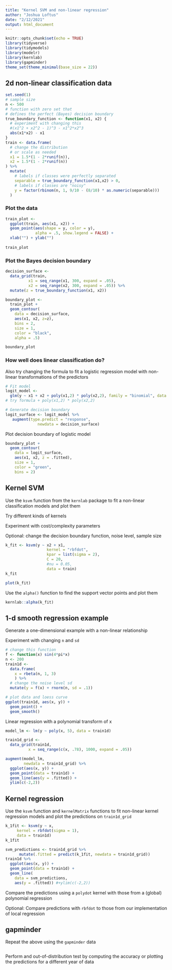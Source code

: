 ```yaml
---
title: "Kernel SVM and non-linear regression"
author: "Joshua Loftus"
date: "2/12/2021"
output: html_document
---
```


```r
knitr::opts_chunk$set(echo = TRUE)
library(tidyverse)  
library(tidymodels) 
library(modelr)     
library(kernlab)    
library(gapminder)  
theme_set(theme_minimal(base_size = 22))
```

## 2d non-linear classification data

```r
set.seed(1)
# sample size
n <- 500
# function with zero set that
# defines the perfect (Bayes) decision boundary
true_boundary_function <- function(x1, x2) {
  # experiment with changing this
  #(x1^2 + x2^2 - 1)^3 - x1^2*x2^3
  abs(x1*x2) - x1
}
train <- data.frame(
  # change the distribution
  # or scale as needed
  x1 = 1.5*(1 - 2*runif(n)),
  x2 = 1.5*(1 - 2*runif(n))
) %>% 
  mutate(
    # labels if classes were perfectly separated
    separable = true_boundary_function(x1,x2) > 0,
    # labels if classes are "noisy"
    y = factor(rbinom(n, 1, 9/10 - (8/10) * as.numeric(separable)))
  )
```

### Plot the data

```r
train_plot <-
  ggplot(train, aes(x1, x2)) +
  geom_point(aes(shape = y, color = y),
             alpha = .5, show.legend = FALSE) +
  xlab("") + ylab("")
  
train_plot
```

### Plot the Bayes decision boundary

```r
decision_surface <- 
  data_grid(train,
          x1 = seq_range(x1, 300, expand = .05),
          x2 = seq_range(x2, 300, expand = .05)) %>%
  mutate(z = true_boundary_function(x1, x2))

boundary_plot <-
  train_plot +
  geom_contour(
    data = decision_surface,
    aes(x1, x2, z=z),
    bins = 2,
    size = 1,
    color = "black",
    alpha = .5)

boundary_plot
```

### How well does linear classification do?

Also try changing the formula to fit a logistic regression model with non-linear transformations of the predictors

```r
# Fit model
logit_model <-  
  glm(y ~ x1 + x2 + poly(x1,2) * poly(x2,2), family = "binomial", data = train)
# try formula + poly(x1,2) * poly(x2,2)

# Generate decision boundary
logit_surface <- logit_model %>%
   augment(type.predict = "response",
              newdata = decision_surface)
```

Plot decision boundary of logistic model

```r
boundary_plot +
  geom_contour(
    data = logit_surface,
    aes(x1, x2, z = .fitted),
    size = 1,
    color = "green",
    bins = 2)
```

## Kernel SVM

Use the `ksvm` function from the `kernlab` package to fit a non-linear classification models and plot them

Try different kinds of kernels

Experiment with cost/complexity parameters

Optional: change the decision boundary function, noise level, sample size

```r
k_fit <- ksvm(y ~ x2 + x1,
                  kernel = "rbfdot",
                  kpar = list(sigma = 2),
                  C = 20,
                  #nu = 0.05,
                  data = train)
k_fit
```

```r
plot(k_fit)
```

Use the `alpha()` function to find the support vector points and plot them

```r
kernlab::alpha(k_fit)
```


## 1-d smooth regression example

Generate a one-dimensional example with a non-linear relationship

Experiment with changing `n` and `sd`

```r
# change this function
f <- function(x) sin(4*pi*x)
n <- 200
train1d <- 
  data.frame(
    x = rbeta(n, 1, 3)
    ) %>%
  # change the noise level sd
  mutate(y = f(x) + rnorm(n, sd = .1))

# plot data and loess curve
ggplot(train1d, aes(x, y)) + 
  geom_point() +
  geom_smooth()
```

Linear regression with a polynomial transform of x

```r
model_lm <- lm(y ~ poly(x, 5), data = train1d)

train1d_grid <- 
  data_grid(train1d,
          x = seq_range(c(x, .78), 1000, expand = .05))

augment(model_lm,
        newdata = train1d_grid) %>%
  ggplot(aes(x, y)) +
  geom_point(data = train1d) +
  geom_line(aes(y = .fitted)) +
  ylim(c(-2,2))
```

## Kernel regression

Use the `ksvm` function and `kernelMatrix` functions to fit non-linear kernel regression models and plot the predictions on `train1d_grid`


```r
k_1fit <- ksvm(y ~ x,
     kernel = rbfdot(sigma = 1),
     data = train1d)
k_1fit
```

```r
svm_predictions <- train1d_grid %>%
      mutate(.fitted = predict(k_1fit, newdata = train1d_grid))
train1d %>%
  ggplot(aes(x, y)) +
  geom_point(data = train1d) +
  geom_line(
    data = svm_predictions,
    aes(y = .fitted)) #+ylim(c(-2,2))
```

Compare the predictions using a `polydot` kernel with those from a (global) polynomial regression

Optional: Compare predictions with `rbfdot` to those from our implementation of local regression

## gapminder

Repeat the above using the `gapminder` data

```r

```

Perform and out-of-distribution test by computing the accuracy or plotting the predictions for a different year of data

```r

```

